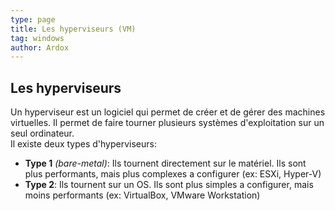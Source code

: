 ```yaml
---
type: page
title: Les hyperviseurs (VM)
tag: windows
author: Ardox
---
```


## Les hyperviseurs
Un hyperviseur est un logiciel qui permet de créer et de gérer des machines virtuelles. 
Il permet de faire tourner plusieurs systèmes d'exploitation sur un seul ordinateur.
<br />
Il existe deux types d'hyperviseurs:
- **Type 1** *(bare-metal)*: Ils tournent directement sur le matériel. Ils sont plus performants, mais plus complexes a configurer (ex: ESXi, Hyper-V)
- **Type 2**: Ils tournent sur un OS. Ils sont plus simples a configurer, mais moins performants (ex: VirtualBox, VMware Workstation)
<br />
<Diagram src="/windows/hypervisor-types.png" />